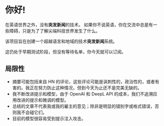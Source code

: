
<CallToAction />

# 你好!

在英语世界之外，没有**突发新闻**的技术。
如果你不说英语，你在交流中总是有一些障碍，只是为了了解尖端科技世界发生了什么。


<Callout type="info" emoji="🗞">

该项目旨在创建一个超越语言和地域的技术**突发新闻**系统。

</Callout>

这仍处于早期测试阶段，但没有等待名单，你今天就可以订阅。

## 局限性

- 摘要可能包括来自 HN 的评论，这些评论可能是讽刺性的，政治性的，或者有害的。我正在努力防止这种情况，但到今天为止还不是完美无缺的。
- 我不断改进提示和模型，由于 OpenAI 和 DeepL API 的成本，我们不追溯应用改进的提示和微调的模型。
- 总结的文章不代表我或我的雇主的意见；除非是明显的错别字或格式错误，否则我不会碰它们。
- 目前的模型很容易受到提示注入攻击。
